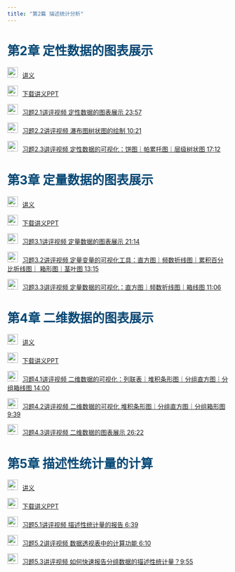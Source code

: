 ```yaml
---
title: "第2篇 描述统计分析"
---
```


<h1 style="color: #044875;"> 第2章 定性数据的图表展示</h1>

<img src="img/teacher.png" alt="讲义" style="width: 24px; height: 24px;margin-right: 10px">[讲义](https://lizongzhang.github.io/excelstat/chap2.html)

<img src="img/download.png" alt="讲义" style="width: 24px; height: 24px;margin-right: 10px">[下载讲义PPT](https://github.com/lizongzhang/excelstat/blob/main/docs/chap2_slide.pptx?raw=true)

<img src="img/video.png" alt="讲义" style="width: 24px; height: 24px;margin-right: 10px">[习题2.1讲评视频 定性数据的图表展示 23:57](https://www.bilibili.com/video/BV15E421M7RV/)

<img src="img/video.png" alt="讲义" style="width: 24px; height: 24px;margin-right: 10px">[习题2.2讲评视频 瀑布图树状图的绘制 10:21 ](https://www.bilibili.com/video/BV1Py411z7LB/)

<img src="img/video.png" alt="讲义" style="width: 24px; height: 24px;margin-right: 10px">[习题2.3讲评视频 定性数据的可视化：饼图｜帕累托图｜层级树状图 17:12](https://www.bilibili.com/video/BV1vZ421N7VD/)

<h1 style="color: #044875;">  第3章 定量数据的图表展示</h1>

<img src="img/teacher.png" alt="讲义" style="width: 24px; height: 24px;margin-right: 10px">[讲义](https://lizongzhang.github.io/excelstat/chap3.html)

<img src="img/download.png" alt="讲义" style="width: 24px; height: 24px;margin-right: 10px">[下载讲义PPT](https://github.com/lizongzhang/excelstat/blob/main/docs/chap3_slide.pptx?raw=true)

<img src="img/video.png" alt="讲义" style="width: 24px; height: 24px;margin-right: 10px">[习题3.1讲评视频 定量数据的图表展示 21:14](https://www.bilibili.com/video/BV1aH4y1N7QH/)

<img src="img/video.png" alt="讲义" style="width: 24px; height: 24px;margin-right: 10px">[习题3.2讲评视频 定量变量的可视化工具：直方图｜频数折线图｜累积百分比折线图｜ 箱形图｜茎叶图 13:15](https://www.bilibili.com/video/BV1xx4y1J7pm/)

<img src="img/video.png" alt="讲义" style="width: 24px; height: 24px;margin-right: 10px">[习题3.3讲评视频 定量数据的可视化：直方图｜频数折线图｜箱线图 11:06](https://www.bilibili.com/video/BV1Rf421q7UV/)

<h1 style="color: #044875;"> 第4章 二维数据的图表展示 </h1>

<img src="img/teacher.png" alt="讲义" style="width: 24px; height: 24px;margin-right: 10px">[讲义](https://lizongzhang.github.io/excelstat/chap4.html)

<img src="img/download.png" alt="讲义" style="width: 24px; height: 24px;margin-right: 10px">[下载讲义PPT](https://github.com/lizongzhang/excelstat/blob/main/docs/chap4_slide.pptx?raw=true)

<img src="img/video.png" alt="讲义" style="width: 24px; height: 24px;margin-right: 10px">[习题4.1讲评视频 二维数据的可视化：列联表｜堆积条形图｜分组直方图｜分组箱线图 14:00](https://www.bilibili.com/video/BV1Xs421M7iP/)

<img src="img/video.png" alt="讲义" style="width: 24px; height: 24px;margin-right: 10px">[习题4.2讲评视频 二维数据的可视化 堆积条形图｜分组直方图｜分组箱形图 9:39](https://www.bilibili.com/video/BV1wx4y1s7hF/)

<img src="img/video.png" alt="讲义" style="width: 24px; height: 24px;margin-right: 10px">[习题4.3讲评视频 二维数据的图表展示 26:22](https://www.bilibili.com/video/BV1nm411U7mS/)

<h1 style="color: #044875;"> 第5章 描述性统计量的计算 </h1>

<img src="img/teacher.png" alt="讲义" style="width: 24px; height: 24px;margin-right: 10px">[讲义](https://lizongzhang.github.io/excelstat/chap5.html)

<img src="img/download.png" alt="讲义" style="width: 24px; height: 24px;margin-right: 10px">[下载讲义PPT](https://github.com/lizongzhang/excelstat/blob/main/docs/chap5_slide.pptx?raw=true)

<img src="img/video.png" alt="讲义" style="width: 24px; height: 24px;margin-right: 10px">[习题5.1讲评视频 描述性统计量的报告 6:39](https://www.bilibili.com/video/BV1qM4m1S7Rb/)

<img src="img/video.png" alt="讲义" style="width: 24px; height: 24px;margin-right: 10px">[习题5.2讲评视频 数据透视表中的计算功能 6:10](https://www.bilibili.com/video/BV1Hr421g75i/)

<img src="img/video.png" alt="讲义" style="width: 24px; height: 24px;margin-right: 10px">[习题5.3讲评视频 如何快速报告分组数据的描述性统计量？9:55](https://www.bilibili.com/video/BV13U411S7Um/)
